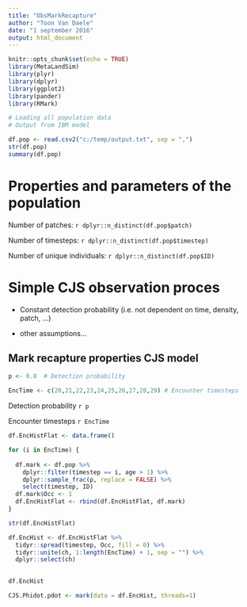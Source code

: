 ```yaml
---
title: "ObsMarkRecapture"
author: "Toon Van Daele"
date: "1 september 2016"
output: html_document
---
```


```r
knitr::opts_chunk$set(echo = TRUE)
library(MetaLandSim)
library(plyr)
library(dplyr)
library(ggplot2)
library(pander)
library(RMark)
```


```r

# Loading all population data
# Output from IBM model

df.pop <- read.csv2("c:/temp/output.txt", sep = ",")
str(df.pop)
summary(df.pop)
```


# Properties and parameters of the population

Number of patches:  `r dplyr::n_distinct(df.pop$patch)`

Number of timesteps: `r dplyr::n_distinct(df.pop$timestep)`

Number of unique individuals:  `r dplyr::n_distinct(df.pop$ID)`



# Simple CJS observation proces

- Constant detection probability (i.e. not dependent on time, density, patch, ...)

- other assumptions...


## Mark recapture properties CJS model

```r
p <- 0.8  # Detection probability

EncTime <- c(20,21,22,23,24,25,26,27,28,29) # Encounter timesteps
```

Detection probability `r p`

Encounter timesteps `r EncTime`


```r

df.EncHistFlat <- data.frame()

for (i in EncTime) {
  
  df.mark <- df.pop %>%
    dplyr::filter(timestep == i, age > 1) %>%
    dplyr::sample_frac(p, replace = FALSE) %>%
    select(timestep, ID)
  df.mark$Occ <- 1
  df.EncHistFlat <- rbind(df.EncHistFlat, df.mark)
}

str(df.EncHistFlat)

df.EncHist <- df.EncHistFlat %>%
  tidyr::spread(timestep, Occ, fill = 0) %>%
  tidyr::unite(ch, 1:length(EncTime) + 1, sep = "") %>%
  dplyr::select(ch)

  
df.EncHist

CJS.Phidot.pdot <- mark(data = df.EncHist, threads=1)


```



